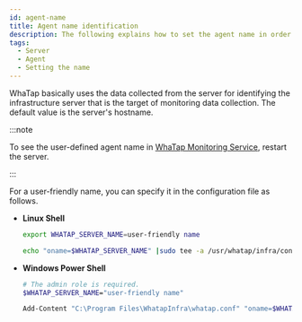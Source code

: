 ```yaml
---
id: agent-name
title: Agent name identification
description: The following explains how to set the agent name in order to identify the monitoring target.
tags:
  - Server
  - Agent
  - Setting the name
---
```


WhaTap basically uses the data collected from the server for identifying the infrastructure server that is the target of monitoring data collection. The default value is the server's hostname.


<Agentnamewarning />

:::note

To see the user-defined agent name in [WhaTap Monitoring Service](https://service.whatap.io), restart the server.

:::

For a user-friendly name, you can specify it in the configuration file as follows.

- **Linux Shell**

  ```bash title=SH
  export WHATAP_SERVER_NAME=user-friendly name

  echo "oname=$WHATAP_SERVER_NAME" |sudo tee -a /usr/whatap/infra/conf/whatap.conf
  ```

- **Windows Power Shell** 

  ```bash title=SH
  # The admin role is required.
  $WHATAP_SERVER_NAME="user-friendly name"

  Add-Content "C:\Program Files\WhatapInfra\whatap.conf" "oname=$WHATAP_SERVER_NAME"
  ```
